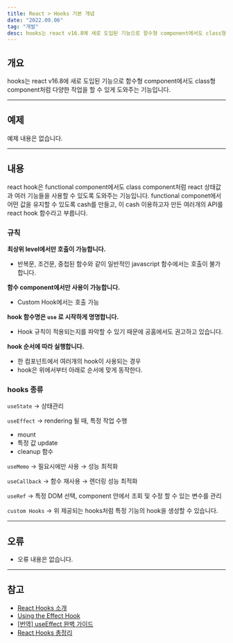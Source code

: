 ```yaml
---
title: React > Hooks 기본 개념
date: "2022.09.06"
tag: "개발"
desc: hooks는 react v16.8에 새로 도입된 기능으로 함수형 component에서도 class형 component처럼 다양한 작업을 할 수 있게 도와주는 기능입니다.
---
```

## 개요

hooks는 react v16.8에 새로 도입된 기능으로 함수형 component에서도 class형 component처럼 다양한 작업을 할 수 있게 도와주는 기능입니다.

---

## 예제

예제 내용은 없습니다.

---

## 내용

react hook은 functional component에서도 class component처럼 react 상태값과 여러 기능들을 사용할 수 있도록 도와주는 기능입니다. functional componet에서 어떤 값을 유지할 수 있도록 cash를 만들고, 이 cash 이용하고자 만든 여러개의 API를 react hook 함수라고 부릅니다.

### 규칙

**최상위 level에서만 호출이 가능합니다.** 

- 반복문, 조건문, 중첩된 함수와 같이 일반적인 javascript 함수에서는 호출이 불가합니다.

**함수 component에서만 사용이 가능합니다.** 

- Custom Hook에서는 호출 가능

**hook 함수명은 `use` 로 시작하게 명명합니다.**

- Hook 규칙이 적용되는지를 파악할 수 있기 때문에 공홈에서도 권고하고 있습니다.

**hook 순서에 따라 실행합니다.**

- 한 컴포넌트에서 여러개의 hook이 사용되는 경우
- hook은 위에서부터 아래로 순서에 맞게 동작한다.

### hooks 종류

`useState` → 상태관리

`useEffect` → rendering 될 때, 특정 작업 수행

- mount
- 특정 값 update
- cleanup 함수

`useMemo` → 필요시에만 사용 → 성능 최적화

`useCallback` → 함수 재사용 → 렌더링 성능 최적화

`useRef` → 특정 DOM 선택, component 안에서 조회 및 수정 할 수 있는 변수를 관리

`custom Hooks` → 위 제공되는 hooks처럼 특정 기능의 hook을 생성할 수 있습니다.

---

## 오류

- 오류 내용은 없습니다.

---

## 참고

- [React Hooks 소개](https://ko.reactjs.org/docs/hooks-intro.html)
- [Using the Effect Hook](https://ko.reactjs.org/docs/hooks-effect.html)
- [[번역] useEffect 완벽 가이드](https://www.rinae.dev/posts/a-complete-guide-to-useeffect-ko)
- [React Hooks 총정리](https://velog.io/@goyou123/React-Hooks-%EC%B4%9D%EC%A0%95%EB%A6%AC#1-%EC%B5%9C%EC%83%81%EC%9C%84%EC%97%90%EC%84%9C%EB%A7%8C-hook%EC%9D%84-%ED%98%B8%EC%B6%9C)